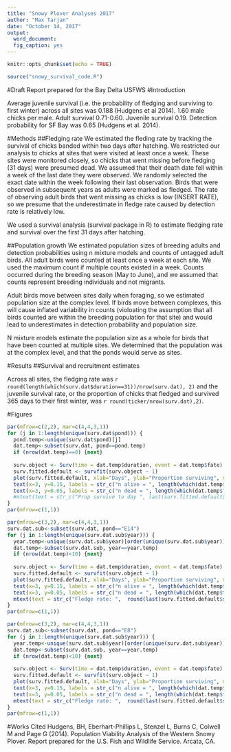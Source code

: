 ```yaml
---
title: "Snowy Plover Analyses 2017"
author: "Max Tarjan"
date: "October 14, 2017"
output: 
  word_document:
  fig_caption: yes
---
```


```r
knitr::opts_chunk$set(echo = TRUE)
```

```r
source("snowy_survival_code.R")
```


#Draft Report prepared for the Bay Delta USFWS
#Introduction

Average juvenile survival (i.e. the probability of fledging and surviving to first winter) across all sites was 0.188 (Hudgens et al 2014). 1.60 male chicks per male. Adult survival 0.71-0.60. Juvenile survival 0.19. Detection probability for SF Bay was 0.65 (Hudgens et al. 2014).

#Methods
##Fledging rate
We estimated the fleding rate by tracking the survival of chicks banded within two days after hatching. We restricted our analysis to chicks at sites that were visited at least once a week. These sites were monitored closely, so chicks that went missing before fledging (31 days) were presumed dead. We assumed that their death date fell within a week of the last date they were observed. We randomly selected the exact date within the week following their last observation. Birds that were observed in subsequent years as adults were marked as fledged. The rate of observing adult birds that went missing as chicks is low (INSERT RATE), so we presume that the underestimate in fledge rate caused by detection rate is relatively low.

We used a survival analysis (survival package in R) to estimate fledging rate and survival over the first 31 days after hatching. 

##Population growth
We estimated population sizes of breeding adults and detection probabilities using n mixture models and counts of untagged adult birds. All adult birds were counted at least once a week at each site. We used the maximum count if multiple counts existed in a week. Counts occurred during the breeding season (May to June), and we assumed that counts represent breeding individuals and not migrants.  

Adult birds move between sites daily when foraging, so we estimated population size at the complex level. If birds move between complexes, this will cause inflated variability in counts (violoating the assumption that all birds counted are within the breeding population for that site) and would lead to underestimates in detection probability and population size.

N mixture models estimate the population size as a whole for birds that have been counted at multiple sites. We determined that the population was at the complex level, and that the ponds would serve as sites.


#Results
##Survival and recruitment estimates

Across all sites, the fledging rate was `r round(length(which(surv.dat$duration==31))/nrow(surv.dat), 2)` and the juvenile survival rate, or the proportion of chicks that fledged and survived 365 days to their first winter, was `r round(ticker/nrow(surv.dat),2)`.

#Figures

```r
par(mfrow=c(2,2), mar=c(4,4,3,1))
for (j in 1:length(unique(surv.dat$pond))) {
  pond.temp<-unique(surv.dat$pond)[j]
  dat.temp<-subset(surv.dat, pond==pond.temp)
  if (nrow(dat.temp)==0) {next}
  
  surv.object <- Surv(time = dat.temp$duration, event = dat.temp$fate)
  surv.fitted.default <- survfit(surv.object ~ 1)
  plot(surv.fitted.default, xlab="Days", ylab="Proportion surviving", main=pond.temp)
  text(x=3, y=0.15, labels = str_c("n alive = ", length(which(dat.temp$fate==0))))
  text(x=3, y=0.05, labels = str_c("n dead = ", length(which(dat.temp$fate==1))))
  #mtext(text = str_c("Prop survive to day ", last(surv.fitted.default$time)," is ", round(last(surv.fitted.default$surv),2), " (", round(last(surv.fitted.default$upper),2), ", ", round(last(surv.fitted.default$lower),2),")"), side=3)
}
par(mfrow=c(1,1))
```


```r
par(mfrow=c(3,2), mar=c(4,4,3,1))
surv.dat.sub<-subset(surv.dat, pond=="E14")
for (j in 1:length(unique(surv.dat.sub$year))) {
  year.temp<-unique(surv.dat.sub$year)[order(unique(surv.dat.sub$year))][j]
  dat.temp<-subset(surv.dat.sub, year==year.temp)
  if (nrow(dat.temp)<10) {next}
  
  surv.object <- Surv(time = dat.temp$duration, event = dat.temp$fate)
  surv.fitted.default <- survfit(surv.object ~ 1)
  plot(surv.fitted.default, xlab="Days", ylab="Proportion surviving", main=year.temp)
  text(x=3, y=0.15, labels = str_c("n alive = ", length(which(dat.temp$fate==0))))
  text(x=3, y=0.05, labels = str_c("n dead = ", length(which(dat.temp$fate==1))))
  mtext(text = str_c("Fledge rate: ",  round(last(surv.fitted.default$surv),2), " (", round(last(surv.fitted.default$upper),2), ", ", round(last(surv.fitted.default$lower),2),")"), side=3)
}
par(mfrow=c(1,1))
```


```r
par(mfrow=c(3,2), mar=c(4,4,3,1))
surv.dat.sub<-subset(surv.dat, pond=="E8")
for (j in 1:length(unique(surv.dat.sub$year))) {
  year.temp<-unique(surv.dat.sub$year)[order(unique(surv.dat.sub$year))][j]
  dat.temp<-subset(surv.dat.sub, year==year.temp)
  if (nrow(dat.temp)<10) {next}
  
  surv.object <- Surv(time = dat.temp$duration, event = dat.temp$fate)
  surv.fitted.default <- survfit(surv.object ~ 1)
  plot(surv.fitted.default, xlab="Days", ylab="Proportion surviving", main=year.temp)
  text(x=3, y=0.15, labels = str_c("n alive = ", length(which(dat.temp$fate==0))))
  text(x=3, y=0.05, labels = str_c("n dead = ", length(which(dat.temp$fate==1))))
  mtext(text = str_c("Fledge rate: ",  round(last(surv.fitted.default$surv),2), " (", round(last(surv.fitted.default$upper),2), ", ", round(last(surv.fitted.default$lower),2),")"), side=3)
}
par(mfrow=c(1,1))
```

#Works Cited
Hudgens, BH, Eberhart-Phillips L, Stenzel L, Burns C, Colwell M and Page G (2014). Population Viability Analysis of the Western Snowy Plover. Report prepared for the U.S. Fish and Wildlife Service. Arcata, CA.